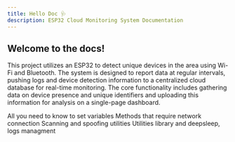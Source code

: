 ```yaml
---
title: Hello Doc 🩺
description: ESP32 Cloud Monitoring System Documentation
---
```


## Welcome to the docs!

This project utilizes an ESP32 to detect unique devices in the area using Wi-Fi and Bluetooth. The system is designed to report data at regular intervals, pushing logs and device detection information to a centralized cloud database for real-time monitoring. The core functionality includes gathering data on device presence and unique identifiers and uploading this information for analysis on a single-page dashboard.

<Cards>
  <Card href="/docs/Config" title="Cofiguration settings">
    All you need to know to set variables
  </Card>
  <Card href="/docs/APIHandler" title="Network Utils">
    Methods that require network connection
  </Card>
  <Card href="/docs/Bluetooth" title="Scan Utils">
    Scanning and spoofing utilities
  </Card>
  <Card href="/docs/UtilsLibrary" title="Utils and Deep Sleep">
    Utilities library and deepsleep, logs managment
  </Card>
</Cards>
